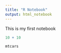 ```yaml
---
title: "R Notebook"
output: html_notebook
---
```


This is my first notebook
 
```r
10 + 10

```
 
```r
mtcars

```

